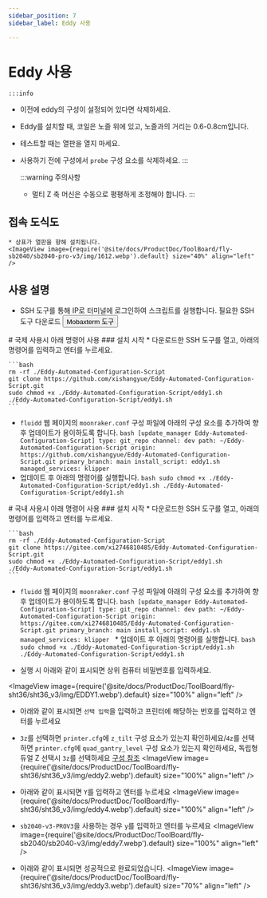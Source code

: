 ```yaml
---
sidebar_position: 7
sidebar_label: Eddy 사용

---
```



# Eddy 사용

    :::info
  * 이전에 eddy의 구성이 설정되어 있다면 삭제하세요.
  * Eddy를 설치할 때, 코일은 노즐 위에 있고, 노즐과의 거리는 0.6-0.8cm입니다.
  * 테스트할 때는 열판을 열지 마세요.
  * 사용하기 전에 구성에서 `probe` 구성 요소를 삭제하세요.
    :::

    :::warning 주의사항
    * 멀티 Z 축 머신은 수동으로 평평하게 조정해야 합니다.
    :::

## 접속 도식도

    * 상표가 열판을 향해 설치됩니다.
    <ImageView image={require('@site/docs/ProductDoc/ToolBoard/fly-sb2040/sb2040-pro-v3/img/1612.webp').default} size="40%" align="left" />


## 사용 설명
   * SSH 도구를 통해 IP로 터미널에 로그인하여 스크립트를 실행합니다.
    필요한 SSH 도구 다운로드 <Button variant="contained" disableElevation component="a" rel="noopener" href="/docs/ResDownload/auxiliary_software/">Mobaxterm 도구</Button>


<Tabs>
  <TabItem value="eddy1" label="국제 사용">
    # 국제 사용시 아래 명령어 사용
    ### 설치 시작
    * 다운로드한 SSH 도구를 열고, 아래의 명령어를 입력하고 엔터를 누르세요.
    
    ```bash
    rm -rf ./Eddy-Automated-Configuration-Script
    git clone https://github.com/xishangyue/Eddy-Automated-Configuration-Script.git
    sudo chmod +x ./Eddy-Automated-Configuration-Script/eddy1.sh
    ./Eddy-Automated-Configuration-Script/eddy1.sh
    ```
   * `fluidd` 웹 페이지의 `moonraker.conf` 구성 파일에 아래의 구성 요소를 추가하여 향후 업데이트가 용이하도록 합니다.
    ```bash
    [update_manager Eddy-Automated-Configuration-Script]
    type: git_repo
    channel: dev
    path: ~/Eddy-Automated-Configuration-Script
    origin: https://github.com/xishangyue/Eddy-Automated-Configuration-Script.git
    primary_branch: main
    install_script: eddy1.sh
    managed_services: klipper
    ```
   * 업데이트 후 아래의 명령어를 실행합니다.
    ```bash
    sudo chmod +x ./Eddy-Automated-Configuration-Script/eddy1.sh
    ./Eddy-Automated-Configuration-Script/eddy1.sh
    ```
</TabItem>

  <TabItem value="eddy2" label="국내 사용">
# 국내 사용시 아래 명령어 사용
### 설치 시작
    * 다운로드한 SSH 도구를 열고, 아래의 명령어를 입력하고 엔터를 누르세요.
    
    ```bash
    rm -rf ./Eddy-Automated-Configuration-Script
    git clone https://gitee.com/xi2746810485/Eddy-Automated-Configuration-Script.git
    sudo chmod +x ./Eddy-Automated-Configuration-Script/eddy1.sh
    ./Eddy-Automated-Configuration-Script/eddy1.sh
    ```
   * `fluidd` 웹 페이지의 `moonraker.conf` 구성 파일에 아래의 구성 요소를 추가하여 향후 업데이트가 용이하도록 합니다.
    ```bash
    [update_manager Eddy-Automated-Configuration-Script]
    type: git_repo
    channel: dev
    path: ~/Eddy-Automated-Configuration-Script
    origin: https://gitee.com/xi2746810485/Eddy-Automated-Configuration-Script.git
    primary_branch: main
    install_script: eddy1.sh
    managed_services: klipper
    ```
    * 업데이트 후 아래의 명령어를 실행합니다.
    ```bash
    sudo chmod +x ./Eddy-Automated-Configuration-Script/eddy1.sh
    ./Eddy-Automated-Configuration-Script/eddy1.sh
    ```
  </TabItem>
</Tabs>


* 실행 시 아래와 같이 표시되면 상위 컴퓨터 비밀번호를 입력하세요.

<ImageView image={require('@site/docs/ProductDoc/ToolBoard/fly-sht36/sht36_v3/img/EDDY1.webp').default} size="100%" align="left" />

* 아래와 같이 표시되면 `선택 입력`을 입력하고 프린터에 해당하는 번호를 입력하고 엔터를 누르세요
* `3z`를 선택하면 `printer.cfg`에 `z_tilt` 구성 요소가 있는지 확인하세요/`4z`를 선택하면 `printer.cfg`에 `quad_gantry_level` 구성 요소가 있는지 확인하세요, 독립형 듀얼 Z 선택시 `3z`를 선택하세요 [구성 참조](https://mellow.klipper.cn/docs/category/klipper-%E5%8F%82%E8%80%83%E9%85%8D%E7%BD%AE)
<ImageView image={require('@site/docs/ProductDoc/ToolBoard/fly-sht36/sht36_v3/img/eddy2.webp').default} size="100%" align="left" />

* 아래와 같이 표시되면 `Y`를 입력하고 엔터를 누르세요
<ImageView image={require('@site/docs/ProductDoc/ToolBoard/fly-sht36/sht36_v3/img/eddy4.webp').default} size="100%" align="left" />

* `sb2040-v3-PROV3`을 사용하는 경우 `y`를 입력하고 엔터를 누르세요
<ImageView image={require('@site/docs/ProductDoc/ToolBoard/fly-sb2040/sb2040-v3/img/eddy7.webp').default} size="100%" align="left" />

* 아래와 같이 표시되면 성공적으로 완료되었습니다.
<ImageView image={require('@site/docs/ProductDoc/ToolBoard/fly-sht36/sht36_v3/img/eddy3.webp').default} size="70%" align="left" />

<LDC1612 />
